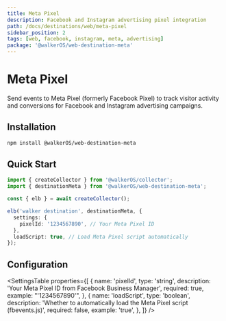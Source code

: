 ```yaml
---
title: Meta Pixel
description: Facebook and Instagram advertising pixel integration
path: /docs/destinations/web/meta-pixel
sidebar_position: 2
tags: [web, facebook, instagram, meta, advertising]
package: '@walkerOS/web-destination-meta'
---
```



# Meta Pixel

<PackageLink
  env="web"
  github="packages/web/destinations/meta"
  npm="@walkerOS/web-destination-meta"
/>

Send events to Meta Pixel (formerly Facebook Pixel) to track visitor activity
and conversions for Facebook and Instagram advertising campaigns.

## Installation

```bash
npm install @walkerOS/web-destination-meta
```

## Quick Start

```typescript
import { createCollector } from '@walkerOS/collector';
import { destinationMeta } from '@walkerOS/web-destination-meta';

const { elb } = await createCollector();

elb('walker destination', destinationMeta, {
  settings: {
    pixelId: '1234567890', // Your Meta Pixel ID
  },
  loadScript: true, // Load Meta Pixel script automatically
});
```

## Configuration

<SettingsTable
  properties={[
    {
      name: 'pixelId',
      type: 'string',
      description: 'Your Meta Pixel ID from Facebook Business Manager',
      required: true,
      example: "'1234567890'",
    },
    {
      name: 'loadScript',
      type: 'boolean',
      description:
        'Whether to automatically load the Meta Pixel script (fbevents.js)',
      required: false,
      example: 'true',
    },
  ]}
/>
